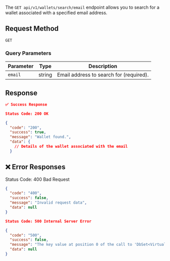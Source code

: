 The `GET api/v1/wallets/search/email` endpoint allows you to search for a wallet associated with a specified email address.

## Request Method
`GET`

### **Query Parameters**

| Parameter     | Type   | Description                               |
|---------------|--------|-------------------------------------------|
| `email`       | string | Email address to search for (required).  |

## Response

``` json
✅ Success Response

Status Code: 200 OK

{
  "code": "200",
  "success": true,
  "message": "Wallet found.",
  "data": {
    // Details of the wallet associated with the email
  }

  ```

## ❌ Error Responses

Status Code: 400 Bad Request

``` json
{
  "code": "400",
  "success": false,
  "message": "Invalid request data",
  "data": null
}

Status Code: 500 Internal Server Error

{
  "code": "500",
  "success": false,
  "message": "The key value at position 0 of the call to 'DbSet<VirtualAccountProvider>.Find' was of type 'int', which does not match the property type of 'Guid'.",
  "data": null
}
